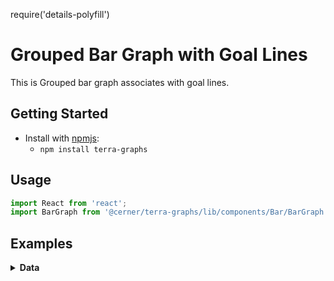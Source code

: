 require('details-polyfill')

# Grouped Bar Graph with Goal Lines
This is Grouped bar graph associates with goal lines.

## Getting Started

- Install with [npmjs](https://www.npmjs.com):
  - `npm install terra-graphs`

## Usage
```jsx
import React from 'react';
import BarGraph from '@cerner/terra-graphs/lib/components/Bar/BarGraph';
```
## Examples
<BarGraph />

<details>
<summary style={{fontSize: 24 }}>
<b>Data</b>
</summary>

### Graph Config object
<GraphConfig />

### Data object
<DataObject />
</details>